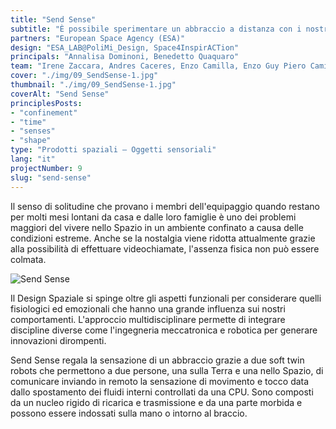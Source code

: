 ```yaml
---
title: "Send Sense"
subtitle: "È possibile sperimentare un abbraccio a distanza con i nostri cari, fra Terra e Spazio, indossando sensazioni grazie a soft robots?"
partners: "European Space Agency (ESA)"
design: "ESA_LAB@PoliMi_Design, Space4InspirACTion"
principals: "Annalisa Dominoni, Benedetto Quaquaro"
team: "Irene Zaccara, Andres Caceres, Enzo Camilla, Enzo Guy Piero Camilla, Daniele Carlini, Lisa Iannello, Victoria Schon Rodriguez"
cover: "./img/09_SendSense-1.jpg"
thumbnail: "./img/09_SendSense-1.jpg"
coverAlt: "Send Sense"
principlesPosts: 
- "confinement"
- "time"
- "senses"
- "shape"
type: "Prodotti spaziali — Oggetti sensoriali"
lang: "it"
projectNumber: 9
slug: "send-sense"
---
```



Il senso di solitudine che provano i membri dell'equipaggio quando restano per molti mesi lontani da casa e dalle loro famiglie è uno dei problemi maggiori del vivere nello Spazio in un ambiente confinato a causa delle condizioni estreme. Anche se la nostalgia viene ridotta attualmente grazie alla possibilità di effettuare videochiamate, l'assenza fisica non può essere colmata.

<Image src={Image1} alt="Send Sense" class="py-6 w-full"/>

Il Design Spaziale si spinge oltre gli aspetti funzionali per considerare quelli fisiologici ed emozionali che hanno una grande influenza sui nostri comportamenti. L'approccio multidisciplinare permette di integrare discipline diverse come l'ingegneria meccatronica e robotica per generare innovazioni dirompenti.

Send Sense regala la sensazione di un abbraccio grazie a due soft twin robots che permettono a due persone, una sulla Terra e una nello Spazio, di comunicare inviando in remoto la sensazione di movimento e tocco data dallo spostamento dei fluidi interni controllati da una CPU. Sono composti da un nucleo rigido di ricarica e trasmissione e da una parte morbida e possono essere indossati sulla mano o intorno al braccio.